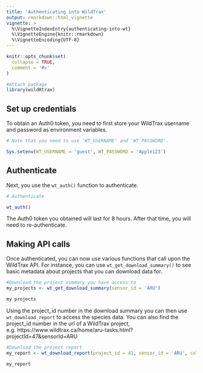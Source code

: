 ```yaml
---
title: 'Authenticating into WildTrax'
output: rmarkdown::html_vignette
vignette: >
  %\VignetteIndexEntry{authenticating-into-wt}
  %\VignetteEngine{knitr::rmarkdown}
  %\VignetteEncoding{UTF-8}
---
```


```r
knitr::opts_chunk$set(
  collapse = TRUE,
  comment = '#>'
)
```

```r
#Attach package
library(wildRtrax)
```

## Set up credentials

To obtain an Auth0 token, you need to first store your WildTrax username and password as environment variables.

```r
# Note that you need to use 'WT_USERNAME' and 'WT_PASSWORD'.

Sys.setenv(WT_USERNAME = 'guest', WT_PASSWORD = 'Apple123')

```

## Authenticate

Next, you use the `wt_auth()` function to authenticate.

```r
# Authenticate

wt_auth()

```

The Auth0 token you obtained will last for 8 hours. After that time, you will need to re-authenticate.

## Making API calls

Once authenticated, you can now use various functions that call upon the WildTrax API. For instance, you can use `wt_get_download_summary()` to see basic metadata about projects that you can download data for.  

```r
#Download the project summary you have access to
my_projects <- wt_get_download_summary(sensor_id = 'ARU')

my projects

```

Using the project_id number in the download summary you can then use `wt_download_report` to access the species data. You can also find the project_id number in the url of a WildTrax project, e.g. https://www.wildtrax.ca/home/aru-tasks.html?projectId=47&sensorId=ARU

```r
#Download the project report
my_report <- wt_download_report(project_id = 41, sensor_id = 'ARU', cols_def = F, weather_cols = T)

my_report

```



